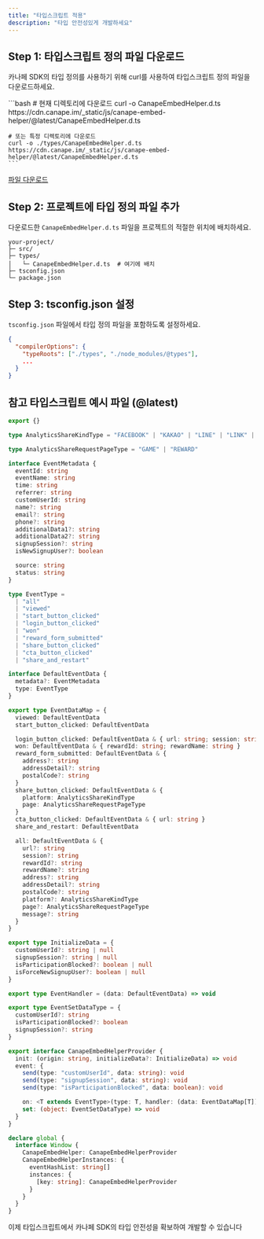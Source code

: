 ```yaml
---
title: "타입스크립트 적용"
description: "타입 안전성있게 개발하세요"
---
```


## Step 1: 타입스크립트 정의 파일 다운로드

카나페 SDK의 타입 정의를 사용하기 위해 curl를 사용하여 타입스크립트 정의 파일을 다운로드하세요.

<AccordionGroup>
  <Accordion icon="rectangle-terminal" title="curl을 사용한 다운로드">
    ```bash
    # 현재 디렉토리에 다운로드
    curl -o CanapeEmbedHelper.d.ts https://cdn.canape.im/_static/js/canape-embed-helper/@latest/CanapeEmbedHelper.d.ts

    # 또는 특정 디렉토리에 다운로드
    curl -o ./types/CanapeEmbedHelper.d.ts https://cdn.canape.im/_static/js/canape-embed-helper/@latest/CanapeEmbedHelper.d.ts
    ```

  </Accordion>
  <Accordion icon="rectangle-terminal" title="브라우저에서 직접 다운로드">
    <a href="https://cdn.canape.im/_static/js/canape-embed-helper/@latest/CanapeEmbedHelper.d.ts">파일 다운로드</a>
  </Accordion>
</AccordionGroup>

## Step 2: 프로젝트에 타입 정의 파일 추가

다운로드한 `CanapeEmbedHelper.d.ts` 파일을 프로젝트의 적절한 위치에 배치하세요.

```
your-project/
├─ src/
├─ types/
│   └─ CanapeEmbedHelper.d.ts  # 여기에 배치
├─ tsconfig.json
└─ package.json
```

## Step 3: tsconfig.json 설정

`tsconfig.json` 파일에서 타입 정의 파일을 포함하도록 설정하세요.

```json
{
  "compilerOptions": {
    "typeRoots": ["./types", "./node_modules/@types"],
    ...
  }
}
```

## 참고 타입스크립트 예시 파일 (@latest)

```typescript
export {}

type AnalyticsShareKindType = "FACEBOOK" | "KAKAO" | "LINE" | "LINK" | "MESSENGER" | "WHATSAPP" | "X"

type AnalyticsShareRequestPageType = "GAME" | "REWARD"

interface EventMetadata {
  eventId: string
  eventName: string
  time: string
  referrer: string
  customUserId: string
  name?: string
  email?: string
  phone?: string
  additionalData1?: string
  additionalData2?: string
  signupSession?: string
  isNewSignupUser?: boolean

  source: string
  status: string
}

type EventType =
  | "all"
  | "viewed"
  | "start_button_clicked"
  | "login_button_clicked"
  | "won"
  | "reward_form_submitted"
  | "share_button_clicked"
  | "cta_button_clicked"
  | "share_and_restart"

interface DefaultEventData {
  metadata?: EventMetadata
  type: EventType
}

export type EventDataMap = {
  viewed: DefaultEventData
  start_button_clicked: DefaultEventData

  login_button_clicked: DefaultEventData & { url: string; session: string }
  won: DefaultEventData & { rewardId: string; rewardName: string }
  reward_form_submitted: DefaultEventData & {
    address?: string
    addressDetail?: string
    postalCode?: string
  }
  share_button_clicked: DefaultEventData & {
    platform: AnalyticsShareKindType
    page: AnalyticsShareRequestPageType
  }
  cta_button_clicked: DefaultEventData & { url: string }
  share_and_restart: DefaultEventData

  all: DefaultEventData & {
    url?: string
    session?: string
    rewardId?: string
    rewardName?: string
    address?: string
    addressDetail?: string
    postalCode?: string
    platform?: AnalyticsShareKindType
    page?: AnalyticsShareRequestPageType
    message?: string
  }
}

export type InitializeData = {
  customUserId?: string | null
  signupSession?: string | null
  isParticipationBlocked?: boolean | null
  isForceNewSignupUser?: boolean | null
}

export type EventHandler = (data: DefaultEventData) => void

export type EventSetDataType = {
  customUserId?: string
  isParticipationBlocked?: boolean
  signupSession?: string
}

export interface CanapeEmbedHelperProvider {
  init: (origin: string, initializeData?: InitializeData) => void
  event: {
    send(type: "customUserId", data: string): void
    send(type: "signupSession", data: string): void
    send(type: "isParticipationBlocked", data: boolean): void

    on: <T extends EventType>(type: T, handler: (data: EventDataMap[T]) => void) => void
    set: (object: EventSetDataType) => void
  }
}

declare global {
  interface Window {
    CanapeEmbedHelper: CanapeEmbedHelperProvider
    CanapeEmbedHelperInstances: {
      eventHashList: string[]
      instances: {
        [key: string]: CanapeEmbedHelperProvider
      }
    }
  }
}
```

이제 타입스크립트에서 카나페 SDK의 타입 안전성을 확보하여 개발할 수 있습니다
